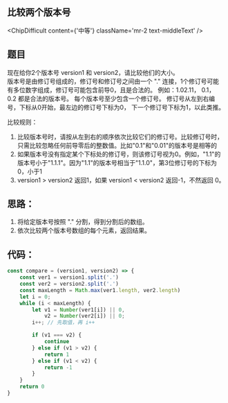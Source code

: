 ## 比较两个版本号
<ChipDifficult content={'中等'} className='mr-2 text-middleText' />
## 题目
现在给你2个版本号 version1 和 version2，请比较他们的大小。  
版本号是由修订号组成的，修订号和修订号之间由一个 "." 连接，1个修订号可能有多位数字组成，修订号可能包含前导0，且是合法的。
例如：1.02.11， 0.1， 0.2 都是合法的版本号。
每个版本号至少包含一个修订号。
修订号从左到右编号，下标从0开始，最左边的修订号下标为0， 下一个修订号下标为1，以此类推。


比较规则：  
1. 比较版本号时，请按从左到右的顺序依次比较它们的修订号。比较修订号时，只需比较忽略任何前导零后的整数值。比如"0.1"和"0.01"的版本号是相等的
2. 如果版本号没有指定某个下标处的修订号，则该修订号视为0。例如，"1.1"的版本号小于"1.1.1"。因为"1.1"的版本号相当于"1.1.0"，第3位修订号的下标为0，小于1
3. version1 > version2 返回1，如果 version1 < version2 返回-1，不然返回 0。

## 思路：
1. 将给定版本号按照 "." 分割，得到分割后的数组。
2. 依次比较两个版本号数组的每个元素，返回结果。

## 代码：
```javascript
const compare = (version1, version2) => {
    const ver1 = version1.split('.')
    const ver2 = version2.split('.')
    const maxLength = Math.max(ver1.length, ver2.length)
    let i = 0;
    while (i < maxLength) {
        let v1 = Number(ver1[i]) || 0,
            v2 = Number(ver2[i]) || 0;
        i++; // 先取值，再 i++

        if (v1 === v2) {
            continue
        } else if (v1 > v2) {
            return 1
        } else if (v1 < v2) {
            return -1
        }
    }
    return 0
}
```